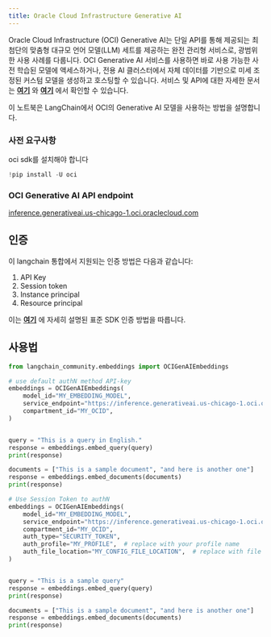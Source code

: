 ```yaml
---
title: Oracle Cloud Infrastructure Generative AI
---
```


Oracle Cloud Infrastructure (OCI) Generative AI는 단일 API를 통해 제공되는 최첨단의 맞춤형 대규모 언어 모델(LLM) 세트를 제공하는 완전 관리형 서비스로, 광범위한 사용 사례를 다룹니다.
OCI Generative AI 서비스를 사용하면 바로 사용 가능한 사전 학습된 모델에 액세스하거나, 전용 AI 클러스터에서 자체 데이터를 기반으로 미세 조정된 커스텀 모델을 생성하고 호스팅할 수 있습니다. 서비스 및 API에 대한 자세한 문서는 __[여기](https://docs.oracle.com/en-us/iaas/Content/generative-ai/home.htm)__ 와 __[여기](https://docs.oracle.com/en-us/iaas/api/#/en/generative-ai/20231130/)__ 에서 확인할 수 있습니다.

이 노트북은 LangChain에서 OCI의 Generative AI 모델을 사용하는 방법을 설명합니다.

### 사전 요구사항

oci sdk를 설치해야 합니다

```python
!pip install -U oci
```

### OCI Generative AI API endpoint
[inference.generativeai.us-chicago-1.oci.oraclecloud.com](https://inference.generativeai.us-chicago-1.oci.oraclecloud.com)

## 인증

이 langchain 통합에서 지원되는 인증 방법은 다음과 같습니다:

1. API Key
2. Session token
3. Instance principal
4. Resource principal

이는 __[여기](https://docs.oracle.com/en-us/iaas/Content/API/Concepts/sdk_authentication_methods.htm)__ 에 자세히 설명된 표준 SDK 인증 방법을 따릅니다.

## 사용법

```python
from langchain_community.embeddings import OCIGenAIEmbeddings

# use default authN method API-key
embeddings = OCIGenAIEmbeddings(
    model_id="MY_EMBEDDING_MODEL",
    service_endpoint="https://inference.generativeai.us-chicago-1.oci.oraclecloud.com",
    compartment_id="MY_OCID",
)


query = "This is a query in English."
response = embeddings.embed_query(query)
print(response)

documents = ["This is a sample document", "and here is another one"]
response = embeddings.embed_documents(documents)
print(response)
```

```python
# Use Session Token to authN
embeddings = OCIGenAIEmbeddings(
    model_id="MY_EMBEDDING_MODEL",
    service_endpoint="https://inference.generativeai.us-chicago-1.oci.oraclecloud.com",
    compartment_id="MY_OCID",
    auth_type="SECURITY_TOKEN",
    auth_profile="MY_PROFILE",  # replace with your profile name
    auth_file_location="MY_CONFIG_FILE_LOCATION",  # replace with file location where profile name configs present
)


query = "This is a sample query"
response = embeddings.embed_query(query)
print(response)

documents = ["This is a sample document", "and here is another one"]
response = embeddings.embed_documents(documents)
print(response)
```
